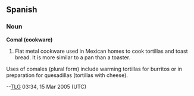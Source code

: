 ==Spanish==
===Noun===
'''Comal (cookware)'''
# Flat metal cookware used in Mexican homes to cook tortillas and toast bread. It is more similar to a pan than a toaster. 

Uses of comales (plural form) include warming tortillas for burritos or in preparation for quesadillas (tortillas with cheese).

--[[User:TLG|TLG]] 03:34, 15 Mar 2005 (UTC)